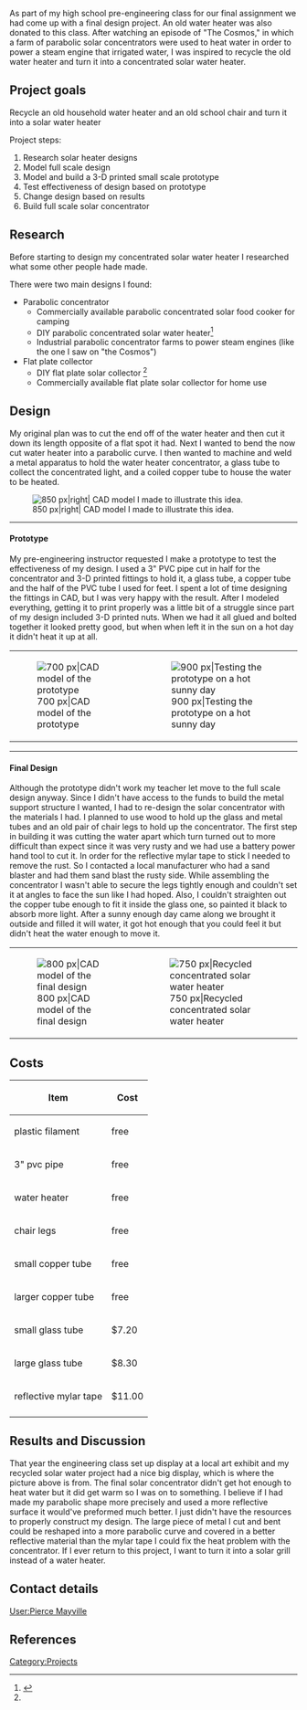 {{DISPLAYTITLE:Solar Concentrated Water Heater}}
<!-- Comments that appear only in the edit view are formatted like this. -->
<!-- These comments are offered as an aid as you get started. Remove as you wish. -->
<!-- next line is the code for inserting an image; delete if you don't have an image yet -->
As part of my high school pre-engineering class for our final assignment we had come up with a final design project. An old water heater was also donated to this class. After watching an episode of "The Cosmos," in which a farm of parabolic solar concentrators were used to heat water in order to power a steam engine that irrigated water, I was inspired to recycle the old water heater and turn it into a concentrated solar water heater. 

== Project goals ==

Recycle an old household water heater and an old school chair and turn it into a solar water heater

Project steps:
#Research solar heater designs
# Model full scale design
# Model and build a 3-D printed small scale prototype
# Test effectiveness of design based on prototype
# Change design based on results
# Build full scale solar concentrator

== Research ==

Before starting to design my concentrated solar water heater I researched what some other people hade made. 

There were two main designs I found:
* Parabolic concentrator
** Commercially available parabolic concentrated solar food cooker for camping
** DIY parabolic concentrated solar water heater<ref name="George's Workshop">{{cite web |url=https://georgesworkshop.blogspot.ca/p/solar-thermal.html|title=George's Workshop|}}</ref>
** Industrial parabolic concentrator farms to power steam engines (like the one I saw on "the Cosmos")
* Flat plate collector
** DIY flat plate solar collector <ref name="George's Workshop"/>
** Commercially available flat plate solar collector for home use

== Design ==
My original plan was to cut the end off of the water heater and then cut it down its length opposite of a flat spot it had. Next I wanted to bend the now cut water heater into a parabolic curve. I then wanted to machine and weld a metal apparatus to hold the water heater concentrator, a glass tube to collect the concentrated light, and a coiled copper tube to house the water to be heated.


[[File:1st solar concentrator CAD model.JPG|thumb|none| 850 px|right| CAD model I made to illustrate this idea.]]


----
====Prototype====
My pre-engineering instructor requested I make a prototype to test the effectiveness of my design. I used a 3" PVC pipe cut in half for the concentrator and 3-D printed fittings to hold it, a glass tube, a copper tube and the half of the PVC tube I used for feet. I spent a lot of time designing the fittings in CAD, but I was very happy with the result. After I modeled everything, getting it to print properly was a little bit of a struggle since part of my design included 3-D printed nuts. When we had it all glued and bolted together it looked pretty good, but when when left it in the sun on a hot day it didn't heat it up at all.


{|style="margin: 0 auto;"
| [[File:Prototype CAD model.JPG|thumb|700 px|CAD model of the prototype]]

| [[File:Testing prototype.JPG|thumb|900 px|Testing the prototype on a hot sunny day]]
|}


----

====Final Design====
Although the prototype didn't work my teacher let move to the full scale design anyway. Since I didn't have access to the funds to build the metal support structure I wanted, I had to re-design the solar concentrator with the materials I had. I planned to use wood to hold up the glass and metal tubes and an old pair of chair legs to hold up the concentrator. The first step in building it was cutting the water apart which turn turned out to more difficult than expect since it was very rusty and we had use a battery power hand tool to cut it. In order for the reflective mylar tape to stick I needed to remove the rust. So I contacted a local manufacturer who had a sand blaster and had them sand blast the rusty side. While assembling the concentrator I wasn't able to secure the legs tightly enough and couldn't set it at angles to face the sun like I had hoped. Also, I couldn't straighten out the copper tube enough to fit it inside the glass one, so painted it black to absorb more light. After a sunny enough day came along we brought it outside and filled it will water, it got hot enough that you could feel it but didn't heat the water enough to move it.


{|style="margin: 0 auto;"
| [[File:2nd solar concentrator CAD model.JPG|thumb|800 px|CAD model of the final design]]
|
| [[File:Solar concentrator.JPG|thumb|750 px|Recycled concentrated solar water heater]]
|}

== Costs ==

{| class="wikitable"
|-
! Item
! Cost
|-
| plastic filament
| free
|-
| 3" pvc pipe
| free
|-
| water heater
| free
|-
| chair legs
| free
|-
| small copper tube 
| free
|-
| larger copper tube
| free
|-
| small glass tube
| $7.20
|-
| large glass tube
| $8.30
|-
|reflective mylar tape
|$11.00
|-
|}

== Results and Discussion ==

That year the engineering class set up display at a local art exhibit and my recycled solar water project had a nice big display, which is where the picture above is from. The final solar concentrator didn't get hot enough to heat water but it did get warm so I was on to something. I believe if I had made my parabolic shape more precisely and used a more reflective surface it would've preformed much better. I just didn't have the resources to properly construct my design. The large piece of metal I cut and bent could be reshaped into a more parabolic curve and covered in a better reflective material than the mylar tape I could fix the heat problem with the concentrator. If I ever return to this project, I want to turn it into a solar grill instead of a water heater.

== Contact details ==

[[User:Pierce Mayville]]

==References==

<!-- Don't change the next line unless you intend to change the categorization -->
<!-- Do add additional, appropriate categories.  See http://www.appropedia.org/Appropedia:CategoryTree for ideas. -->
[[Category:Projects]]
